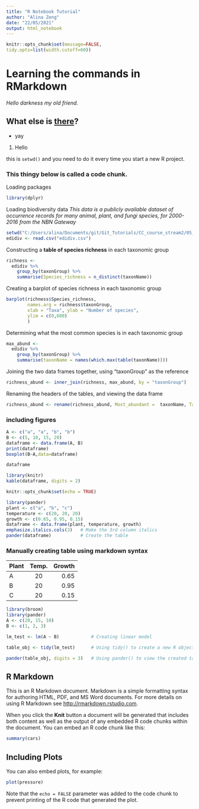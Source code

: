 ```yaml
---
title: "R Notebook Tutorial"
author: "Alina Zeng"
date: "22/05/2021"
output: html_notebook
---
```



```r
knitr::opts_chunk$set(message=FALSE,
tidy.opts=list(width.cutoff=60))
```

# Learning the commands in **RMarkdown**
*Hello darkness my old friend.*

## What else is [there](https://ourcodingclub.github.io/tutorials/rmarkdown/index.html)?
* yay
1. Hello

this is `setwd()` and you need to do it every time you start a new R project. 


### This thingy below is called a **code chunk**.
Loading packages
```r
library(dplyr)
```

Loading biodiversity data
*This data is a publicly available dataset of occurrence records for many animal, 
plant, and fungi species, for 2000-2016 from the NBN Gateway*

```r
setwd("C:/Users/alina/Documents/git/Git_Tutorials/CC_course_stream2/05_Markdown")
edidiv <- read.csv("edidiv.csv")
```

Constructing a **table of species richness** in each taxonomic group
```r
richness <- 
  edidiv %>%
    group_by(taxonGroup) %>%
    summarise(Species_richness = n_distinct(taxonName))
```

Creating a barplot of species richness in each taxonomic group

```r
barplot(richness$Species_richness, 
        names.arg = richness$taxonGroup, 
        xlab = "Taxa", ylab = "Number of species", 
        ylim = c(0,600)
        ) 
```

Determining what the most common species is in each taxonomic group 

```r
max_abund <-
  edidiv %>%
    group_by(taxonGroup) %>%
    summarise(taxonName = names(which.max(table(taxonName))))
```

Joining the two data frames together, using "taxonGroup" as the reference

```r
richness_abund <- inner_join(richness, max_abund, by = "taxonGroup")
```

Renaming the headers of the tables, and viewing the data frame

```r
richness_abund <- rename(richness_abund, Most_abundant =  taxonName, Taxon = taxonGroup)
```

### including figures

```r
A <- c("a", "a", "b", "b")
B <- c(5, 10, 15, 20)
dataframe <- data.frame(A, B)
print(dataframe)
boxplot(B~A,data=dataframe)
```



```r
dataframe
```


```r
library(knitr)
kable(dataframe, digits = 2)
```

```r
knitr::opts_chunk$set(echo = TRUE)
```

```r
library(pander)
plant <- c("a", "b", "c")
temperature <- c(20, 20, 20)
growth <- c(0.65, 0.95, 0.15)
dataframe <- data.frame(plant, temperature, growth)
emphasize.italics.cols(3)   # Make the 3rd column italics
pander(dataframe)           # Create the table
```

### Manually creating table using markdown syntax
| Plant | Temp. | Growth |
|:------|:-----:|-------:|
| A     | 20    | 0.65   |
| B     | 20    | 0.95   |
| C     | 20    | 0.15   |


```r
library(broom)
library(pander)
A <- c(20, 15, 10)
B <- c(1, 2, 3)

lm_test <- lm(A ~ B)            # Creating linear model

table_obj <- tidy(lm_test)      # Using tidy() to create a new R object called table

pander(table_obj, digits = 3)   # Using pander() to view the created table, with 3 sig figs 
```

## R Markdown

This is an R Markdown document. Markdown is a simple formatting syntax for authoring HTML, PDF, and MS Word documents. For more details on using R Markdown see <http://rmarkdown.rstudio.com>.

When you click the **Knit** button a document will be generated that includes both content as well as the output of any embedded R code chunks within the document. You can embed an R code chunk like this:

```r
summary(cars)
```

## Including Plots

You can also embed plots, for example:

```r
plot(pressure)
```


Note that the `echo = FALSE` parameter was added to the code chunk to prevent printing of the R code that generated the plot.
